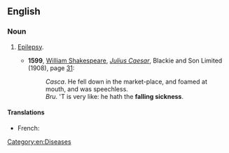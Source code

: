 {{also|falling-sickness}}

==English==

===Noun===
{{en-noun|-}}

# {{lb|en|archaic}} [[epilepsy|Epilepsy]].
#* '''1599''', [[w:William Shakespeare|William Shakespeare]], [[w:Julius Caesar (play)|''Julius Caesar'']], Blackie and Son Limited (1908), page [[s:Page:The Tragedy of Julius Caesar (The Warwick Shakespeare).djvu/39|31]]:
#*: ''Casca''. He fell down in the market-place, and foamed at mouth, and was speechless.
#*: ''Bru''. 'T is very like: he hath the '''falling sickness'''.

====Translations====
{{trans-top}}
* French: {{t+|fr|haut mal|m}}
{{trans-mid}}
{{trans-bottom}}

[[Category:en:Diseases]]